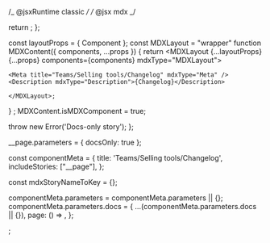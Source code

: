 
/_ @jsxRuntime classic _/
/_ @jsx mdx _/

  return <SyntaxHighlighter style={dark} mdxType="SyntaxHighlighter" />;
};

const layoutProps = {
Component
};
const MDXLayout = "wrapper"
function MDXContent({
components,
...props
}) {
return <MDXLayout {...layoutProps} {...props} components={components} mdxType="MDXLayout">

    <Meta title="Teams/Selling tools/Changelog" mdxType="Meta" />
    <Description mdxType="Description">{Changelog}</Description>

    </MDXLayout>;

}
;
MDXContent.isMDXComponent = true;

  throw new Error('Docs-only story');
};

\_\_page.parameters = { docsOnly: true };

const componentMeta = { title: 'Teams/Selling tools/Changelog', includeStories: ["__page"], };

const mdxStoryNameToKey = {};

componentMeta.parameters = componentMeta.parameters || {};
componentMeta.parameters.docs = {
...(componentMeta.parameters.docs || {}),
page: () => <AddContext mdxStoryNameToKey={mdxStoryNameToKey} mdxComponentAnnotations={componentMeta}><MDXContent /></AddContext>,
};


;
